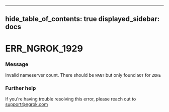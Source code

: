 

---
hide_table_of_contents: true
displayed_sidebar: docs
---


# ERR_NGROK_1929

### Message
Invalid nameserver count. There should be `WANT` but only found `GOT` for `ZONE`

<ErrorDetails />



### Further help
If you're having trouble resolving this error, please reach out to [support@ngrok.com](mailto:support@ngrok.com?subject=Help%20with%20ERR_NGROK_1929)

